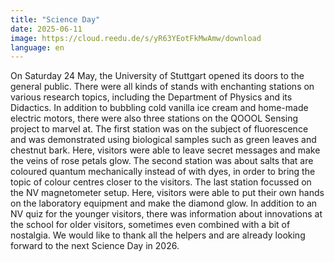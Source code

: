 ```yaml
---
title: "Science Day"
date: 2025-06-11
image: https://cloud.reedu.de/s/yR63YEotFkMwAmw/download
language: en
---
```


On Saturday 24 May, the University of Stuttgart opened its doors to the general public. There were all kinds of stands with enchanting stations on various research topics, including the Department of Physics and its Didactics. In addition to bubbling cold vanilla ice cream and home-made electric motors, there were also three stations on the QOOOL Sensing project to marvel at. The first station was on the subject of fluorescence and was demonstrated using biological samples such as green leaves and chestnut bark. Here, visitors were able to leave secret messages and make the veins of rose petals glow. The second station was about salts that are coloured quantum mechanically instead of with dyes, in order to bring the topic of colour centres closer to the visitors. The last station focussed on the NV magnetometer setup. Here, visitors were able to put their own hands on the laboratory equipment and make the diamond glow. In addition to an NV quiz for the younger visitors, there was information about innovations at the school for older visitors, sometimes even combined with a bit of nostalgia. We would like to thank all the helpers and are already looking forward to the next Science Day in 2026.

